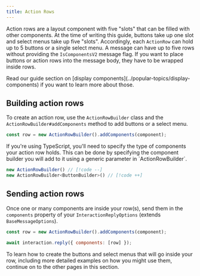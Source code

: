 ```yaml
---
title: Action Rows
---
```


Action rows are a layout component with five "slots" that can be filled with other components. At the time of writing this guide, buttons take up one slot and select menus take up five "slots". Accordingly, each `ActionRow` can hold up to 5 buttons or a single select menu. A message can have up to five rows without providing the `IsComponentsV2` message flag. If you want to place buttons or action rows into the message body, they have to be wrapped inside rows.

<Callout>
	Read our guide section on [display components](../popular-topics/display-components) if you want to learn more about
	those.
</Callout>

## Building action rows

To create an action row, use the `ActionRowBuilder` class and the `ActionRowBuilder#addComponents` method to add buttons or a select menu.

```js
const row = new ActionRowBuilder().addComponents(component);
```

<Callout>
If you're using TypeScript, you'll need to specify the type of components your action row holds. This can be done by specifying the component builder you will add to it using a generic parameter in `ActionRowBuilder`.

```js
new ActionRowBuilder() // [!code --]
new ActionRowBuilder<ButtonBuilder>() // [!code ++]
```

</Callout>

## Sending action rows

Once one or many components are inside your row(s), send them in the `components` property of your `InteractionReplyOptions` (extends `BaseMessageOptions`).

```js
const row = new ActionRowBuilder().addComponents(component);

await interaction.reply({ components: [row] });
```

To learn how to create the buttons and select menus that will go inside your row, including more detailed examples on how you might use them, continue on to the other pages in this section.
